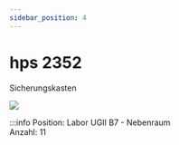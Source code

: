 ```yaml
---
sidebar_position: 4
---
```


# hps 2352
Sicherungskasten

[![](/image/labore/b7/laborplatten/hps/hps_2352_min.jpg)](/image/labore/b7/laborplatten/hps/hps_2352.jpg)


:::info
Position:   Labor UGII B7 - Nebenraum\
Anzahl:     11